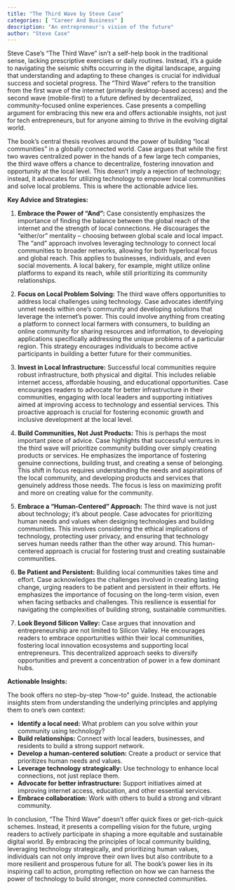 ```yaml
---
title: "The Third Wave by Steve Case"
categories: [ "Career And Business" ]
description: "An entrepreneur's vision of the future"
author: "Steve Case"
---
```

Steve Case's "The Third Wave" isn't a self-help book in the traditional sense, lacking prescriptive exercises or daily routines.  Instead, it's a guide to navigating the seismic shifts occurring in the digital landscape, arguing that understanding and adapting to these changes is crucial for individual success and societal progress.  The "Third Wave" refers to the transition from the first wave of the internet (primarily desktop-based access) and the second wave (mobile-first) to a future defined by decentralized, community-focused online experiences. Case presents a compelling argument for embracing this new era and offers actionable insights, not just for tech entrepreneurs, but for anyone aiming to thrive in the evolving digital world.

The book's central thesis revolves around the power of building "local communities" in a globally connected world. Case argues that while the first two waves centralized power in the hands of a few large tech companies, the third wave offers a chance to decentralize, fostering innovation and opportunity at the local level.  This doesn't imply a rejection of technology; instead, it advocates for utilizing technology to empower local communities and solve local problems. This is where the actionable advice lies.

**Key Advice and Strategies:**

1. **Embrace the Power of "And":**  Case consistently emphasizes the importance of finding the balance between the global reach of the internet and the strength of local connections.  He discourages the "either/or" mentality – choosing between global scale and local impact.  The "and" approach involves leveraging technology to connect local communities to broader networks, allowing for both hyperlocal focus and global reach.  This applies to businesses, individuals, and even social movements. A local bakery, for example, might utilize online platforms to expand its reach, while still prioritizing its community relationships.

2. **Focus on Local Problem Solving:** The third wave offers opportunities to address local challenges using technology.  Case advocates identifying unmet needs within one's community and developing solutions that leverage the internet's power.  This could involve anything from creating a platform to connect local farmers with consumers, to building an online community for sharing resources and information, to developing applications specifically addressing the unique problems of a particular region.  This strategy encourages individuals to become active participants in building a better future for their communities.

3. **Invest in Local Infrastructure:**  Successful local communities require robust infrastructure, both physical and digital.  This includes reliable internet access, affordable housing, and educational opportunities.  Case encourages readers to advocate for better infrastructure in their communities, engaging with local leaders and supporting initiatives aimed at improving access to technology and essential services.  This proactive approach is crucial for fostering economic growth and inclusive development at the local level.

4. **Build Communities, Not Just Products:** This is perhaps the most important piece of advice.  Case highlights that successful ventures in the third wave will prioritize community building over simply creating products or services.  He emphasizes the importance of fostering genuine connections, building trust, and creating a sense of belonging.  This shift in focus requires understanding the needs and aspirations of the local community, and developing products and services that genuinely address those needs.  The focus is less on maximizing profit and more on creating value for the community.

5. **Embrace a "Human-Centered" Approach:**  The third wave is not just about technology; it's about people.  Case advocates for prioritizing human needs and values when designing technologies and building communities.  This involves considering the ethical implications of technology, protecting user privacy, and ensuring that technology serves human needs rather than the other way around.  This human-centered approach is crucial for fostering trust and creating sustainable communities.

6. **Be Patient and Persistent:** Building local communities takes time and effort.  Case acknowledges the challenges involved in creating lasting change, urging readers to be patient and persistent in their efforts.  He emphasizes the importance of focusing on the long-term vision, even when facing setbacks and challenges.  This resilience is essential for navigating the complexities of building strong, sustainable communities.

7. **Look Beyond Silicon Valley:** Case argues that innovation and entrepreneurship are not limited to Silicon Valley.  He encourages readers to embrace opportunities within their local communities, fostering local innovation ecosystems and supporting local entrepreneurs. This decentralized approach seeks to diversify opportunities and prevent a concentration of power in a few dominant hubs.


**Actionable Insights:**

The book offers no step-by-step "how-to" guide.  Instead, the actionable insights stem from understanding the underlying principles and applying them to one's own context:

* **Identify a local need:** What problem can you solve within your community using technology?
* **Build relationships:**  Connect with local leaders, businesses, and residents to build a strong support network.
* **Develop a human-centered solution:**  Create a product or service that prioritizes human needs and values.
* **Leverage technology strategically:**  Use technology to enhance local connections, not just replace them.
* **Advocate for better infrastructure:**  Support initiatives aimed at improving internet access, education, and other essential services.
* **Embrace collaboration:** Work with others to build a strong and vibrant community.

In conclusion, "The Third Wave" doesn't offer quick fixes or get-rich-quick schemes.  Instead, it presents a compelling vision for the future, urging readers to actively participate in shaping a more equitable and sustainable digital world.  By embracing the principles of local community building, leveraging technology strategically, and prioritizing human values, individuals can not only improve their own lives but also contribute to a more resilient and prosperous future for all. The book’s power lies in its inspiring call to action, prompting reflection on how we can harness the power of technology to build stronger, more connected communities.

